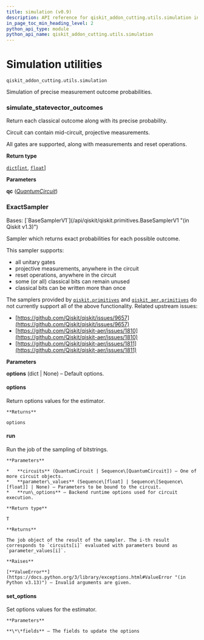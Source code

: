 ```yaml
---
title: simulation (v0.9)
description: API reference for qiskit_addon_cutting.utils.simulation in qiskit-addon-cutting v0.9
in_page_toc_min_heading_level: 2
python_api_type: module
python_api_name: qiskit_addon_cutting.utils.simulation
---
```


<span id="module-qiskit_addon_cutting.utils.simulation" />

<span id="simulation-utilities-qiskit-addon-cutting-utils-simulation" />

# Simulation utilities

`qiskit_addon_cutting.utils.simulation`

Simulation of precise measurement outcome probabilities.

### simulate\_statevector\_outcomes

<Function id="qiskit_addon_cutting.utils.simulation.simulate_statevector_outcomes" github="https://github.com/Qiskit/qiskit-addon-cutting/tree/stable/0.9/qiskit_addon_cutting/utils/simulation.py" signature="simulate_statevector_outcomes(qc, /)">
  Return each classical outcome along with its precise probability.

  Circuit can contain mid-circuit, projective measurements.

  All gates are supported, along with measurements and reset operations.

  **Return type**

  [`dict`](https://docs.python.org/3/library/stdtypes.html#dict "(in Python v3.13)")\[[`int`](https://docs.python.org/3/library/functions.html#int "(in Python v3.13)"), [`float`](https://docs.python.org/3/library/functions.html#float "(in Python v3.13)")]

  **Parameters**

  **qc** ([*QuantumCircuit*](/api/qiskit/qiskit.circuit.QuantumCircuit "(in Qiskit v1.3)"))
</Function>

### ExactSampler

<Class id="qiskit_addon_cutting.utils.simulation.ExactSampler" github="https://github.com/Qiskit/qiskit-addon-cutting/tree/stable/0.9/qiskit_addon_cutting/utils/simulation.py" signature="ExactSampler(*, options=None)" modifiers="class">
  Bases: [`BaseSamplerV1`](/api/qiskit/qiskit.primitives.BaseSamplerV1 "(in Qiskit v1.3)")

  Sampler which returns exact probabilities for each possible outcome.

  This sampler supports:

  *   all unitary gates
  *   projective measurements, anywhere in the circuit
  *   reset operations, anywhere in the circuit
  *   some (or all) classical bits can remain unused
  *   classical bits can be written more than once

  The samplers provided by [`qiskit.primitives`](/api/qiskit/primitives#module-qiskit.primitives "(in Qiskit v1.3)") and [`qiskit_aer.primitives`](https://qiskit.github.io/qiskit-aer/apidocs/aer_primitives.html#module-qiskit_aer.primitives "(in Qiskit Aer v0.15.0)") do not currently support all of the above functionality. Related upstream issues:

  *   [https://github.com/Qiskit/qiskit/issues/9657](https://github.com/Qiskit/qiskit/issues/9657)
  *   [https://github.com/Qiskit/qiskit-aer/issues/1810](https://github.com/Qiskit/qiskit-aer/issues/1810)
  *   [https://github.com/Qiskit/qiskit-aer/issues/1811](https://github.com/Qiskit/qiskit-aer/issues/1811)

  **Parameters**

  **options** (dict | None) – Default options.

  #### options

  <Attribute id="qiskit_addon_cutting.utils.simulation.ExactSampler.options" attributeTypeHint="Options">
    Return options values for the estimator.

    **Returns**

    options
  </Attribute>

  #### run

  <Function id="qiskit_addon_cutting.utils.simulation.ExactSampler.run" signature="run(circuits, parameter_values=None, **run_options)">
    Run the job of the sampling of bitstrings.

    **Parameters**

    *   **circuits** (QuantumCircuit | Sequence\[QuantumCircuit]) – One of more circuit objects.
    *   **parameter\_values** (Sequence\[float] | Sequence\[Sequence\[float]] | None) – Parameters to be bound to the circuit.
    *   **run\_options** – Backend runtime options used for circuit execution.

    **Return type**

    T

    **Returns**

    The job object of the result of the sampler. The i-th result corresponds to `circuits[i]` evaluated with parameters bound as `parameter_values[i]`.

    **Raises**

    [**ValueError**](https://docs.python.org/3/library/exceptions.html#ValueError "(in Python v3.13)") – Invalid arguments are given.
  </Function>

  #### set\_options

  <Function id="qiskit_addon_cutting.utils.simulation.ExactSampler.set_options" signature="set_options(**fields)">
    Set options values for the estimator.

    **Parameters**

    **\*\*fields** – The fields to update the options
  </Function>
</Class>


